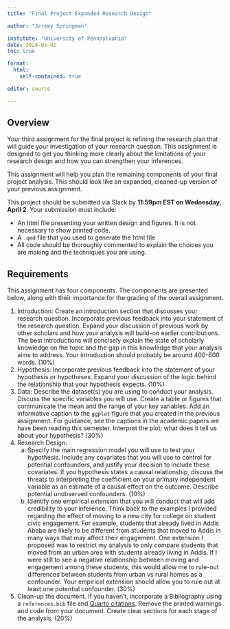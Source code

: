 ```yaml
---
title: "Final Project Expanded Research Design"

author: "Jeremy Springman"

institute: "University of Pennsylvania"
date: 2024-05-02
toc: true

format: 
  html:
    self-contained: true

editor: source

---
```


## Overview 

Your third assignment for the final project is refining the research plan that will guide your investigation of your research question. This assignment is designed to get you thinking more clearly about the limitations of your research design and how you can strengthen your inferences. 

This assignment will help you plan the remaining components of your final project analysis. This should look like an expanded, cleaned-up version of your previous assignment. 

This project should be submitted via Slack by **11:59pm EST on Wednesday, April 2**. Your submission must include:

- An html file presenting your written design and figures. It is not necessary to show printed code.
- A `.qmd` file that you used to generate the html file
- All code should be thoroughly commented to explain the choices you are making and the techniques you are using.

## Requirements

This assignment has four components. The components are presented below, along with their importance for the grading of the overall assignment.

1. Introduction: Create an introduction section that discusses your research question. Incorporate previous feedback into your statement of the research question. Expand your discussion of previous work by other scholars and how your analysis will build-on earlier contributions. The best introductions will concisely explain the state of scholarly knowledge on the topic and the gap in this knowledge that your analysis aims to address. Your introduction should probably be around 400-600 words. (10%)
2. Hypothesis: Incorporate previous feedback into the statement of your hypothesis or hypotheses. Expand your discussion of the logic behind the relationship that your hypothesis expects. (10%)
3. Data: Describe the dataset(s) you are using to conduct your analysis. Discuss the specific variables you will use. Create a table or figures that communicate the mean and the range of your key variables. Add an informative caption to the `ggplot` figure that you created in the previous assignment. For guidance, see the captions in the academic papers we have been reading this semester. Interpret the plot; what does it tell us about your hypothesis? (30%) 
4. Research Design: 
    a. Specify the main regression model you will use to test your hypothesis. Include any covariates that you will use to control for potential confounders, and justify your decision to include these covariates. If you hypothesis states a causal relationship, discuss the threats to interpreting the coefficient on your primary independent variable as an estimate of a causal effect on the outcome. Describe potential unobserved confounders. (10%)
    b. Identify one empirical extension that you will conduct that will add credibility to your inference. Think back to the examples I provided regarding the effect of moving to a new city for college on student civic engagement. For example, students that already lived in Addis Ababa are likely to be different from students that moved to Addis in many ways that may affect their engagement. One extension I proposed was to restrict my analysis to only compare students that moved from an urban area with students already living in Addis. If I were still to see a negative relationship between moving and engagement among these students, this would allow me to rule-out differences between students from urban vs rural homes as a confounder. Your empirical extension should allow you to rule out at least one potential confounder. (30%)
5. Clean-up the document. If you haven't, incorporate a Bibliography using a `references.bib` file and [Quarto citations](https://quarto.org/docs/authoring/footnotes-and-citations.html). Remove the printed warnings and code from your document. Create clear sections for each stage of the analysis. (20%)





<!-- Think about how answers to this research question can be the findings can be applied beyond the specific context of your study to broader populations. -->

